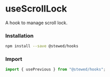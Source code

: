
# useScrollLock

A hook to manage scroll lock.

### Installation

```bash
npm install --save @stewed/hooks
```

### Import

```js
import { usePrevious } from "@stewed/hooks";
```

<Meta of={ScrollLockStories} />

<Stories />
